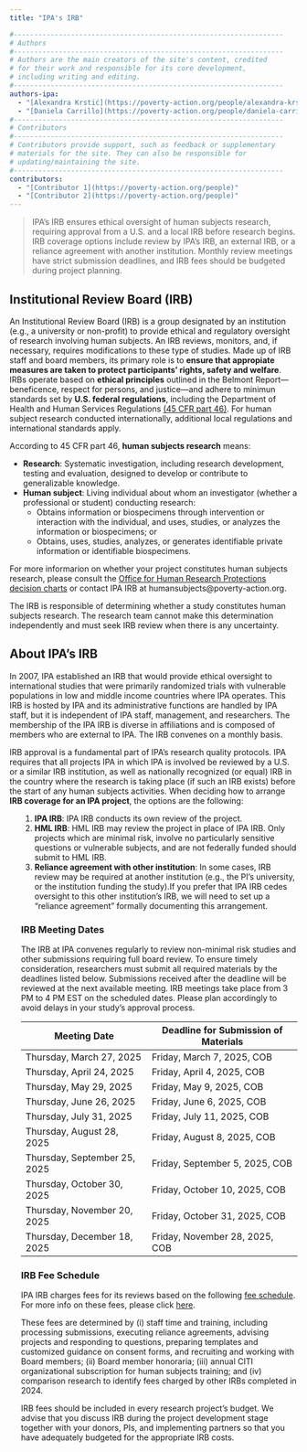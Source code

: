 ```yaml
---
title: "IPA's IRB"

#------------------------------------------------------------------
# Authors
#------------------------------------------------------------------
# Authors are the main creators of the site's content, credited
# for their work and responsible for its core development, 
# including writing and editing.
#------------------------------------------------------------------
authors-ipa:
  - "[Alexandra Krstić](https://poverty-action.org/people/alexandra-krstic)"
  - "[Daniela Carrillo](https://poverty-action.org/people/daniela-carrillo)"
#------------------------------------------------------------------
# Contributors
#------------------------------------------------------------------
# Contributors provide support, such as feedback or supplementary
# materials for the site. They can also be responsible for
# updating/maintaining the site.
#------------------------------------------------------------------
contributors:
  - "[Contributor 1](https://poverty-action.org/people)"
  - "[Contributor 2](https://poverty-action.org/people)"
---
```


> IPA’s IRB ensures ethical oversight of human subjects research, requiring approval from a U.S. and a local IRB before research begins. IRB coverage options include review by IPA’s IRB, an external IRB, or a reliance agreement with another institution. Monthly review meetings have strict submission deadlines, and IRB fees should be budgeted during project planning.

## Institutional Review Board (IRB)

An Institutional Review Board (IRB) is a group designated by an institution (e.g., a university or non-profit) to provide ethical and regulatory oversight of research involving human subjects. An IRB reviews, monitors, and, if necessary, requires modifications to these type of studies. Made up of IRB staff and board members, its primary role is to **ensure that appropiate measures are taken to protect participants' rights, safety and welfare**. IRBs operate based on **ethical principles** outlined in the Belmont Report—beneficence, respect for persons, and justice—and adhere to minimun standards set by **U.S. federal regulations**, including the Department of Health and Human Services Regulations [(45 CFR part 46)](https://www.hhs.gov/ohrp/regulations-and-policy/regulations/45-cfr-46/index.html). For human subject research conducted internationally, additional local regulations and international standards apply.

According to 45 CFR part 46, **human subjects research** means:

- **Research**: Systematic investigation, including research development, testing and evaluation, designed to develop or contribute to generalizable knowledge. 
- **Human subject**: Living individual about whom an investigator (whether a professional or student) conducting research:
  - Obtains information or biospecimens through intervention or interaction with the individual, and uses, studies, or analyzes the information or biospecimens; or 
  - Obtains, uses, studies, analyzes, or generates identifiable private information or identifiable biospecimens. 

For more informarion on whether your project constitutes human subjects research, please consult the [Office for Human Research Protections decision charts](https://www.hhs.gov/ohrp/regulations-and-policy/decision-charts/index.html#c1) or contact IPA IRB at humansubjects@poverty-action.org. 

::: {.callout-note}
The IRB is responsible of determining whether a study constitutes human subjects research. The research team cannot make this determination independently and must seek IRB review when there is any uncertainty.  
:::

## About IPA's IRB

In 2007, IPA established an IRB that would provide ethical oversight to international studies that were primarily randomized trials with vulnerable populations in low and middle income countries where IPA operates. This IRB is hosted by IPA and its administrative functions are handled by IPA staff, but it is independent of IPA staff, management, and researchers. The membership  of the IPA IRB is diverse in affiliations and is composed of members who are external to IPA. The IRB convenes on a monthly basis.

IRB approval is a fundamental part of IPA's research quality protocols. IPA requires that all projects IPA in which IPA is involved be reviewed by a U.S. or a similar IRB institution, as well as nationally recognized (or equal) IRB in the country where the research is taking place (if such an IRB exists) before the start of any human subjects activities. When deciding how to arrange **IRB coverage for an IPA project**, the options are the following:

<div style="padding-left: 20px;">
1. **IPA IRB**: IPA IRB conducts its own review of the project.
2. **HML IRB**: HML IRB may review the project in place of IPA IRB. Only projects which are minimal risk, involve no particularly sensitive questions or vulnerable subjects, and are not federally funded should submit to HML IRB.
3. **Reliance agreement with other institution**: In some cases, IRB review may be required at another institution (e.g., the PI’s university, or the institution funding the study).If you prefer that IPA IRB cedes oversight to this other institution’s IRB, we will need to set up a “reliance agreement” formally documenting this arrangement.

### IRB Meeting Dates

The IRB at IPA convenes regularly to review non-minimal risk studies and other submissions requiring full board review. To ensure timely consideration, researchers must submit all required materials by the deadlines listed below. Submissions received after the deadline will be reviewed at the next available meeting. IRB meetings take place from 3 PM to 4 PM EST on the scheduled dates. Please plan accordingly to avoid delays in your study's approval process.

| Meeting Date              | Deadline for Submission of Materials |
|---------------------------|--------------------------------------|
| Thursday, March 27, 2025  | Friday, March 7, 2025, COB         |
| Thursday, April 24, 2025  | Friday, April 4, 2025, COB         |
| Thursday, May 29, 2025    | Friday, May 9, 2025, COB           |
| Thursday, June 26, 2025   | Friday, June 6, 2025, COB          |
| Thursday, July 31, 2025   | Friday, July 11, 2025, COB        |
| Thursday, August 28, 2025 | Friday, August 8, 2025, COB       |
| Thursday, September 25, 2025 | Friday, September 5, 2025, COB |
| Thursday, October 30, 2025  | Friday, October 10, 2025, COB  |
| Thursday, November 20, 2025 | Friday, October 31, 2025, COB  |
| Thursday, December 18, 2025 | Friday, November 28, 2025, COB |


### IRB Fee Schedule

IPA IRB charges fees for its reviews based on the following [fee schedule](https://poverty-action.org/sites/default/files/2025-01/IPA%20IRB%20Fee%20Schedule%20-%20Effective%20March%201%202025.pdf). For more info on these fees, please click [here](https://poverty-action.org/sites/default/files/2025-01/IPA%20IRB%20Fee%20Update%20-%20March%201%202025.pdf).

These fees are determined by (i) staff time and training, including processing submissions, executing reliance agreements, advising projects and responding to questions, preparing templates and customized guidance on consent forms, and recruiting and working with Board members; (ii) Board member honoraria; (iii) annual CITI organizational subscription for human subjects training; and (iv) comparison research to identify fees charged by other IRBs completed in 2024.

IRB fees should be included in every research project’s budget. We advise that you discuss IRB during the project development stage together with your donors, PIs, and implementing partners so that you have adequately budgeted for the appropriate IRB costs.


